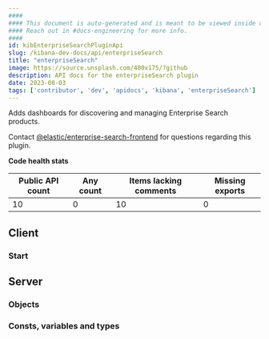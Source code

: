 ```yaml
---
####
#### This document is auto-generated and is meant to be viewed inside our experimental, new docs system.
#### Reach out in #docs-engineering for more info.
####
id: kibEnterpriseSearchPluginApi
slug: /kibana-dev-docs/api/enterpriseSearch
title: "enterpriseSearch"
image: https://source.unsplash.com/400x175/?github
description: API docs for the enterpriseSearch plugin
date: 2023-08-03
tags: ['contributor', 'dev', 'apidocs', 'kibana', 'enterpriseSearch']
---
```


Adds dashboards for discovering and managing Enterprise Search products.

Contact [@elastic/enterprise-search-frontend](https://github.com/orgs/elastic/teams/enterprise-search-frontend) for questions regarding this plugin.

**Code health stats**

| Public API count  | Any count | Items lacking comments | Missing exports |
|-------------------|-----------|------------------------|-----------------|
| 10 | 0 | 10 | 0 |

## Client

### Start
<DocDefinitionList data={[enterpriseSearchObj.client.start]}/>

## Server

### Objects
<DocDefinitionList data={enterpriseSearchObj.server.objects}/>

### Consts, variables and types
<DocDefinitionList data={enterpriseSearchObj.server.misc}/>

